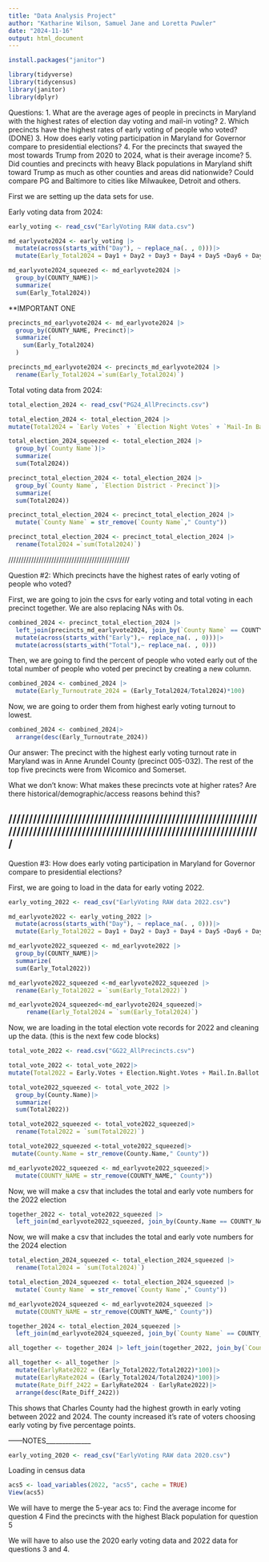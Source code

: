 ```yaml
---
title: "Data Analysis Project"
author: "Katharine Wilson, Samuel Jane and Loretta Puwler"
date: "2024-11-16"
output: html_document
---
```

```r
install.packages("janitor")
```

```r
library(tidyverse)
library(tidycensus)
library(janitor)
library(dplyr)
```


Questions: 
1. What are the average ages of people in precincts in Maryland with the highest rates of election day voting and mail-in voting? 
2. Which precincts have the highest rates of early voting of people who voted? (DONE)
3. How does early voting participation in Maryland for Governor compare to presidential elections? 
4. For the precincts that swayed the most towards Trump from 2020 to 2024, what is their average income? 
5. Did counties and precincts with heavy Black populations in Maryland shift toward Trump as much as other counties and areas did nationwide? Could compare PG and Baltimore to cities like Milwaukee, Detroit and others.


First we are setting up the data sets for use. 

Early voting data from 2024:
```r
early_voting <- read_csv("EarlyVoting RAW data.csv")
```

```r
md_earlyvote2024 <- early_voting |>
  mutate(across(starts_with("Day"), ~ replace_na(. , 0)))|>
  mutate(Early_Total2024 = Day1 + Day2 + Day3 + Day4 + Day5 +Day6 + Day7 + Day8)
```

```r
md_earlyvote2024_squeezed <- md_earlyvote2024 |>
  group_by(COUNTY_NAME)|>
  summarize(
  sum(Early_Total2024))
```

**IMPORTANT ONE 
```r
precincts_md_earlyvote2024 <- md_earlyvote2024 |> 
  group_by(COUNTY_NAME, Precinct)|>
  summarize(
    sum(Early_Total2024)
  )
```


```r
precincts_md_earlyvote2024 <- precincts_md_earlyvote2024 |>
  rename(Early_Total2024 =`sum(Early_Total2024)`)
```


Total voting data from 2024:
```r
total_election_2024 <- read_csv("PG24_AllPrecincts.csv")
```

```r
total_election_2024 <- total_election_2024 |>
mutate(Total2024 = `Early Votes` + `Election Night Votes` + `Mail-In Ballot 1 Votes` + `Mail-In Ballot 2 Votes` + `Provisional Votes`)
```

```r
total_election_2024_squeezed <- total_election_2024 |>
  group_by(`County Name`)|>
  summarize(
  sum(Total2024))
```

```r
precinct_total_election_2024 <- total_election_2024 |>
  group_by(`County Name`, `Election District - Precinct`)|>
  summarize(
  sum(Total2024))
```

```r
precinct_total_election_2024 <- precinct_total_election_2024 |>
  mutate(`County Name` = str_remove(`County Name`," County"))
```

```r
precinct_total_election_2024 <- precinct_total_election_2024 |>
  rename(Total2024 =`sum(Total2024)`)
```

////////////////////////////////////////////////

Question #2: 
Which precincts have the highest rates of early voting of people who voted? 

First, we are going to join the csvs for early voting and total voting in each precinct together. We are also replacing NAs with 0s. 
```r
combined_2024 <- precinct_total_election_2024 |>
  left_join(precincts_md_earlyvote2024, join_by(`County Name` == COUNTY_NAME, `Election District - Precinct` == Precinct))|>
  mutate(across(starts_with("Early"),~ replace_na(. , 0)))|>
  mutate(across(starts_with("Total"),~ replace_na(. , 0)))
```

Then, we are going to find the percent of people who voted early out of the total number of people who voted per precinct by creating a new column. 

```r
combined_2024 <- combined_2024 |>
  mutate(Early_Turnoutrate_2024 = (Early_Total2024/Total2024)*100)
```

Now, we are going to order them from highest early voting turnout to lowest. 
```r
combined_2024 <- combined_2024|>
  arrange(desc(Early_Turnoutrate_2024))
```

Our answer:
The precinct with the highest early voting turnout rate in Maryland was in Anne Arundel County (precinct 005-032). The rest of the top five precincts were from Wicomico and Somerset. 

What we don't know: 
What makes these precincts vote at higher rates? Are there historical/demographic/access reasons behind this? 

///////////////////////////////////////////////////////////////////////////////////////////////////////////////////////////
--------------
Question #3: 
How does early voting participation in Maryland for Governor compare to presidential elections? 

First, we are going to load in the data for early voting 2022. 

```r
early_voting_2022 <- read_csv("EarlyVoting RAW data 2022.csv")
```

```r
md_earlyvote2022 <- early_voting_2022 |>
  mutate(across(starts_with("Day"), ~ replace_na(. , 0)))|>
  mutate(Early_Total2022 = Day1 + Day2 + Day3 + Day4 + Day5 +Day6 + Day7 + Day8)
```

```r
md_earlyvote2022_squeezed <- md_earlyvote2022 |> 
  group_by(COUNTY_NAME)|>
  summarize(
  sum(Early_Total2022))
```

```r
md_earlyvote2022_squeezed <-md_earlyvote2022_squeezed |>
  rename(Early_Total2022 = `sum(Early_Total2022)`)
```

```r
md_earlyvote2024_squeezed<-md_earlyvote2024_squeezed|>
     rename(Early_Total2024 = `sum(Early_Total2024)`)
```

Now, we are loading in the total election vote records for 2022 and cleaning up the data. (this is the next few code blocks)
```r
total_vote_2022 <- read.csv("GG22_AllPrecincts.csv")
```

```r
total_vote_2022 <- total_vote_2022|>
mutate(Total2022 = Early.Votes + Election.Night.Votes + Mail.In.Ballot.1.Votes + Mail.In.Ballot.2.Votes + Provisional.Votes)
```

```r
total_vote2022_squeezed <- total_vote_2022 |>
  group_by(County.Name)|>
  summarize(
  sum(Total2022))
```

```r
total_vote2022_squeezed <- total_vote2022_squeezed|>
  rename(Total2022 = `sum(Total2022)`)
```

```r
total_vote2022_squeezed <-total_vote2022_squeezed|>
 mutate(County.Name = str_remove(County.Name," County"))
```

```r
md_earlyvote2022_squeezed <- md_earlyvote2022_squeezed|>
  mutate(COUNTY_NAME = str_remove(COUNTY_NAME," County"))
```


Now, we will make a csv that includes the total and early vote numbers for the 2022 election
```r
together_2022 <- total_vote2022_squeezed |>
  left_join(md_earlyvote2022_squeezed, join_by(County.Name == COUNTY_NAME))
```

Now, we will make a csv that includes the total and early vote numbers for the 2024 election

```r
total_election_2024_squeezed <- total_election_2024_squeezed |>
  rename(Total2024 = `sum(Total2024)`)
```

```r
total_election_2024_squeezed <- total_election_2024_squeezed |>
  mutate(`County Name` = str_remove(`County Name`," County"))
```

```r
md_earlyvote2024_squeezed <- md_earlyvote2024_squeezed |>
  mutate(COUNTY_NAME = str_remove(COUNTY_NAME," County"))
```

```r
together_2024 <- total_election_2024_squeezed |>
  left_join(md_earlyvote2024_squeezed, join_by(`County Name` == COUNTY_NAME))
```

```r
all_together <- together_2024 |> left_join(together_2022, join_by(`County Name` == County.Name))
```

```r
all_together <- all_together |>
  mutate(EarlyRate2022 = (Early_Total2022/Total2022)*100)|>
  mutate(EarlyRate2024 = (Early_Total2024/Total2024)*100)|>
  mutate(Rate_Diff_2422 = EarlyRate2024 - EarlyRate2022)|>
  arrange(desc(Rate_Diff_2422))
```

This shows that Charles County had the highest growth in early voting between 2022 and 2024. The county increased it's rate of voters choosing early voting by five percentage points. 

------NOTES______________

```r
early_voting_2020 <- read_csv("EarlyVoting RAW data 2020.csv")
```

Loading in census data 
```r
acs5 <- load_variables(2022, "acs5", cache = TRUE)
View(acs5)
```

We will have to merge the 5-year acs to: 
Find the average income for question 4 
Find the precincts with the highest Black population for question 5 

We will have to also use the 2020 early voting data and 2022 data for questions 3 and 4. 

